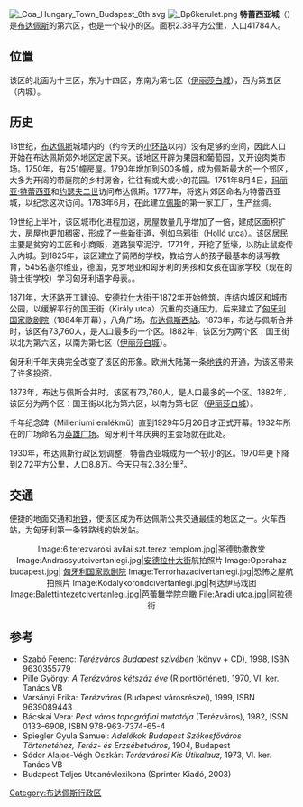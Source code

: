 [[File:_Coa_Hungary_Town_Budapest_6th.svg|right]]
[[File:_Bp6kerulet.png|right]]
'''特蕾西亚城'''（{{lang-hu|Terézváros}}）是[[布达佩斯|布达佩斯]]的第六区，也是一个较小的区。面积2.38平方公里，人口41784人。

== 位置 ==
该区的北面为十三区，东为十四区，东南为第七区（[[伊丽莎白城|伊丽莎白城]]），西为第五区（内城）。

==历史==
18世纪，[[布达佩斯|布达佩斯]]城墙内的（约今天的[[小环路|小环路]]以内）没有足够的空间，因此人口开始在布达佩斯郊外地区定居下来。该地区开辟为果园和葡萄园，又开设肉类市场。1750年，有251幢房屋。1790年增加到500多幢，成为佩斯最大的一个郊区，大多为开阔的带庭院的乡村房舍，往往有或大或小的花园。1751年8月4日，[[玛丽亚·特蕾西亚|玛丽亚·特蕾西亚]]和[[约瑟夫二世_(神圣罗马帝国)|约瑟夫二世]]访问布达佩斯。1777年，将这片郊区命名为特蕾西亚城，以纪念这次访问。1783年6月，在此建立[[佩斯|佩斯]]的第一家工厂，生产丝绸。

19世纪上半叶，该区城市化进程加速，房屋数量几乎增加了一倍，建成区面积扩大，房屋也更加稠密，形成了一些新街道，例如乌鸦街（Holló utca）。该区居民主要是贫穷的工匠和小商贩，道路狭窄泥泞。1771年，开挖了堑壕，以防止鼠疫传入内城。到1825年，该区建立了简陋的学校，教给穷人的孩子最基本的读写教育，545名塞尔维亚，德国，克罗地亚和匈牙利的男孩和女孩在国家学校（现在的骑士街学校）学习匈牙利语字母表。。

1871年，[[大环路|大环路]]开工建设。[[安德拉什大街|安德拉什大街]]于1872年开始修筑，连结内城区和城市公园，以缓解平行的国王街（Király utca）沉重的交通压力。后来建立了[[匈牙利国家歌剧院|匈牙利国家歌剧院]]（1884年开幕），八角广场，[[布达佩斯西站|布达佩斯西站]]。1873年，布达与佩斯合并时，该区有73,760人，是人口最多的一个区。1882年，该区分为两个区：国王街以北为第六区，以南为第七区（[[伊丽莎白城|伊丽莎白城]]）。

匈牙利千年庆典完全改变了该区的形象。欧洲大陆第一条[[地铁|地铁]]的开通，为该区带来了许多投资。

1873年，布达与佩斯合并时，该区有73,760人，是人口最多的一个区。1882年，该区分为两个区：国王街以北为第六区，以南为第七区（[[伊丽莎白城|伊丽莎白城]]）。

千年纪念碑（Milleniumi emlékmű）直到1929年5月26日才正式开幕。1932年所在的广场命名为[[英雄广场_(布达佩斯)|英雄广场]]。匈牙利千年庆典的主会场就在此处。

1930年，布达佩斯行政区划调整，特蕾西亚城成为一个较小的区。1970年更下降到2.72平方公里，人口8.8万。今天只有2.38公里²。

==交通==
便捷的地面交通和[[地铁|地铁]]，使该区成为布达佩斯公共交通最佳的地区之一。火车西站，为匈牙利第一条铁路线的始发站。

<center><gallery>
Image:6.terezvarosi avilai szt.terez templom.jpg|圣德肋撒教堂
Image:Andrassyutcivertanlegi.jpg|[[安德拉什大街|安德拉什大街]]航拍照片
Image:Operaház budapest.jpg| [[匈牙利国家歌剧院|匈牙利国家歌剧院]]
Image:Terrorhazacivertanlegi.jpg|恐怖之屋航拍照片
Image:Kodalykorondcivertanlegi.jpg|柯达伊马戏团
Image:Balettintezetcivertanlegi.jpg|芭蕾舞学院鸟瞰
File:Aradi utca.jpg|阿拉德街
</gallery></center>

==参考==
* Szabó Ferenc: ''Terézváros Budapest szívében'' (könyv + CD), 1998, ISBN 9630355779
* Pille György: ''A Terézváros kétszáz éve'' (Riporttörténet), 1970, VI. ker. Tanács VB
* Varsányi Erika: ''Terézváros'' (Budapest városrészei), 1999, ISBN 9639089443
* Bácskai Vera: ''Pest város topográfiai mutatója'' (Terézváros), 1982, ISSN 0133–6908, ISBN 978-963-7374-65-4
* Spiegler Gyula Sámuel: ''Adalékok Budapest Székesfőváros Történetéhez, Teréz- és Erzsébetváros,'' 1904, Budapest
* Sódor Alajos-Végh Oszkár: ''Terézvárosi Kis Útikalauz,'' 1973, VI. ker. Tanács VB
* Budapest Teljes Utcanévlexikona (Sprinter Kiadó, 2003)
{{布达佩斯}}
[[Category:布达佩斯行政区|Category:布达佩斯行政区]]